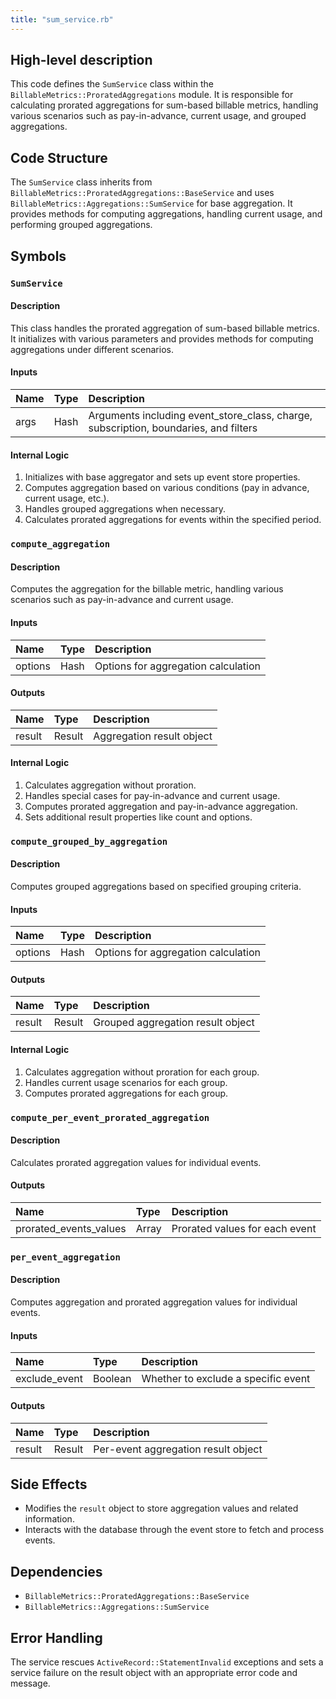 ```yaml
---
title: "sum_service.rb"
---
```


## High-level description
This code defines the `SumService` class within the `BillableMetrics::ProratedAggregations` module. It is responsible for calculating prorated aggregations for sum-based billable metrics, handling various scenarios such as pay-in-advance, current usage, and grouped aggregations.

## Code Structure
The `SumService` class inherits from `BillableMetrics::ProratedAggregations::BaseService` and uses `BillableMetrics::Aggregations::SumService` for base aggregation. It provides methods for computing aggregations, handling current usage, and performing grouped aggregations.

## Symbols

### `SumService`
#### Description
This class handles the prorated aggregation of sum-based billable metrics. It initializes with various parameters and provides methods for computing aggregations under different scenarios.

#### Inputs
| Name | Type | Description |
|:-----|:-----|:------------|
| args | Hash | Arguments including event_store_class, charge, subscription, boundaries, and filters |

#### Internal Logic
1. Initializes with base aggregator and sets up event store properties.
2. Computes aggregation based on various conditions (pay in advance, current usage, etc.).
3. Handles grouped aggregations when necessary.
4. Calculates prorated aggregations for events within the specified period.

### `compute_aggregation`
#### Description
Computes the aggregation for the billable metric, handling various scenarios such as pay-in-advance and current usage.

#### Inputs
| Name | Type | Description |
|:-----|:-----|:------------|
| options | Hash | Options for aggregation calculation |

#### Outputs
| Name | Type | Description |
|:-----|:-----|:------------|
| result | Result | Aggregation result object |

#### Internal Logic
1. Calculates aggregation without proration.
2. Handles special cases for pay-in-advance and current usage.
3. Computes prorated aggregation and pay-in-advance aggregation.
4. Sets additional result properties like count and options.

### `compute_grouped_by_aggregation`
#### Description
Computes grouped aggregations based on specified grouping criteria.

#### Inputs
| Name | Type | Description |
|:-----|:-----|:------------|
| options | Hash | Options for aggregation calculation |

#### Outputs
| Name | Type | Description |
|:-----|:-----|:------------|
| result | Result | Grouped aggregation result object |

#### Internal Logic
1. Calculates aggregation without proration for each group.
2. Handles current usage scenarios for each group.
3. Computes prorated aggregations for each group.

### `compute_per_event_prorated_aggregation`
#### Description
Calculates prorated aggregation values for individual events.

#### Outputs
| Name | Type | Description |
|:-----|:-----|:------------|
| prorated_events_values | Array | Prorated values for each event |

### `per_event_aggregation`
#### Description
Computes aggregation and prorated aggregation values for individual events.

#### Inputs
| Name | Type | Description |
|:-----|:-----|:------------|
| exclude_event | Boolean | Whether to exclude a specific event |

#### Outputs
| Name | Type | Description |
|:-----|:-----|:------------|
| result | Result | Per-event aggregation result object |

## Side Effects
- Modifies the `result` object to store aggregation values and related information.
- Interacts with the database through the event store to fetch and process events.

## Dependencies
- `BillableMetrics::ProratedAggregations::BaseService`
- `BillableMetrics::Aggregations::SumService`

## Error Handling
The service rescues `ActiveRecord::StatementInvalid` exceptions and sets a service failure on the result object with an appropriate error code and message.